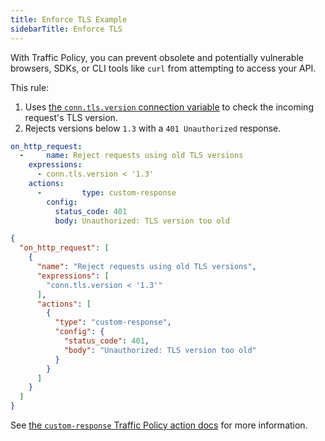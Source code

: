 ```yaml
---
title: Enforce TLS Example
sidebarTitle: Enforce TLS
---
```




With Traffic Policy, you can prevent obsolete and potentially vulnerable browsers, SDKs, or CLI tools like `curl` from attempting to access your API.

This rule:

1. Uses [the `conn.tls.version` connection variable](/traffic-policy/variables/connection/#conntlsversion) to check the incoming request's TLS version.
1. Rejects versions below `1.3` with a `401 Unauthorized` response.

<CodeGroup>

```yaml policy.yml
on_http_request:
  -     name: Reject requests using old TLS versions
    expressions:
      - conn.tls.version < '1.3'
    actions:
      -         type: custom-response
        config:
          status_code: 401
          body: Unauthorized: TLS version too old
```

```json policy.json
{
  "on_http_request": [
    {
      "name": "Reject requests using old TLS versions",
      "expressions": [
        "conn.tls.version < '1.3'"
      ],
      "actions": [
        {
          "type": "custom-response",
          "config": {
            "status_code": 401,
            "body": "Unauthorized: TLS version too old"
          }
        }
      ]
    }
  ]
}
```

</CodeGroup>

See [the `custom-response` Traffic Policy action docs](/traffic-policy/actions/custom-response/) for more information.
